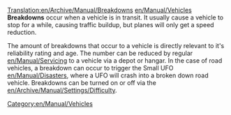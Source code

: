 [[Translation:en/Archive/Manual/Breakdowns]]
[[en/Manual/Vehicles]] '''Breakdowns''' occur when a vehicle is in transit. It usually cause a vehicle to stop for a while, causing traffic buildup, but planes will only get a speed reduction.

The amount of breakdowns that occur to a vehicle is directly relevant to it's reliability rating and age. The number can be reduced by regular [[en/Manual/Servicing]] to a vehicle via a depot or hangar. In the case of road vehicles, a breakdown can occur to trigger the Small UFO [[en/Manual/Disasters]], where a UFO will crash into a broken down road vehicle. Breakdowns can be turned on or off via the [[en/Archive/Manual/Settings/Difficulty]].

[[Category:en/Manual/Vehicles]]